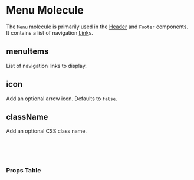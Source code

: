 

<Meta of={MenuStories} />

# Menu Molecule

The `Menu` molecule is primarily used in the [Header](?path=/docs/components-header--docs) and `Footer` components. It contains a list of navigation [Link](?path=/docs/atoms-link--docs)s.

<Canvas of={MenuStories.Default} />

## menuItems

List of navigation links to display.

## icon

Add an optional arrow icon. Defaults to `false`.

## className

Add an optional CSS class name.

<br />
<br />
<br />

### Props Table

<ArgTypes />
